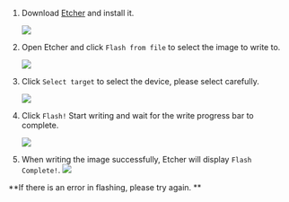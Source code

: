 
1. Download [Etcher](https://etcher.balena.io/#download-etcher/) and install it.

   <Image
     src="/img/common/etcher/#model#-step1.webp"
     model={props.model}
     common="rock5a"
   />

2. Open Etcher and click `Flash from file` to select the image to write to.

   <Image
     src="/img/common/etcher/#model#-step2.webp"
     model={props.model}
     common="rock5a"
   />

3. Click `Select target` to select the device, please select carefully.

   <Image
     src="/img/common/etcher/#model#-step3.webp"
     model={props.model}
     common="rock5a"
   />

4. Click `Flash!` Start writing and wait for the write progress bar to complete.

   <Image
     src="/img/common/etcher/#model#-step4.webp"
     model={props.model}
     common="rock5a"
   />

5. When writing the image successfully, Etcher will display `Flash Complete!`.
   <Image
     src="/img/common/etcher/#model#-step5.webp"
     model={props.model}
     common="rock5a"
   />

**If there is an error in flashing, please try again. **
